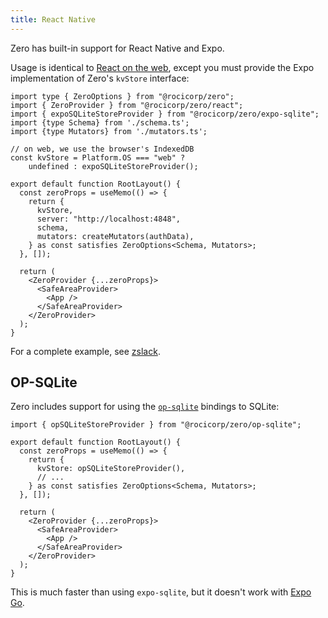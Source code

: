 ```yaml
---
title: React Native
---
```


Zero has built-in support for React Native and Expo.

Usage is identical to [React on the web](./react), except you must provide
the Expo implementation of Zero's `kvStore` interface:

```tsx
import type { ZeroOptions } from "@rocicorp/zero";
import { ZeroProvider } from "@rocicorp/zero/react";
import { expoSQLiteStoreProvider } from "@rocicorp/zero/expo-sqlite";
import {type Schema} from './schema.ts';
import {type Mutators} from './mutators.ts';

// on web, we use the browser's IndexedDB
const kvStore = Platform.OS === "web" ?
    undefined : expoSQLiteStoreProvider();

export default function RootLayout() {
  const zeroProps = useMemo(() => {
    return {
      kvStore,
      server: "http://localhost:4848",
      schema,
      mutators: createMutators(authData),
    } as const satisfies ZeroOptions<Schema, Mutators>;
  }, []);

  return (
    <ZeroProvider {...zeroProps}>
      <SafeAreaProvider>
        <App />
      </SafeAreaProvider>
    </ZeroProvider>
  );
}
```

For a complete example, see [zslack](./samples#zslack).

## OP-SQLite

Zero includes support for using the [`op-sqlite`](https://github.com/OP-Engineering/op-sqlite) bindings to SQLite:

```tsx
import { opSQLiteStoreProvider } from "@rocicorp/zero/op-sqlite";

export default function RootLayout() {
  const zeroProps = useMemo(() => {
    return {
      kvStore: opSQLiteStoreProvider(),
      // ...
    } as const satisfies ZeroOptions<Schema, Mutators>;
  }, []);

  return (
    <ZeroProvider {...zeroProps}>
      <SafeAreaProvider>
        <App />
      </SafeAreaProvider>
    </ZeroProvider>
  );
}
```

This is much faster than using `expo-sqlite`, but it doesn't work with [Expo Go](https://expo.dev/go).
